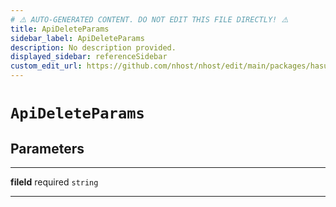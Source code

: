 ```yaml
---
# ⚠️ AUTO-GENERATED CONTENT. DO NOT EDIT THIS FILE DIRECTLY! ⚠️
title: ApiDeleteParams
sidebar_label: ApiDeleteParams
description: No description provided.
displayed_sidebar: referenceSidebar
custom_edit_url: https://github.com/nhost/nhost/edit/main/packages/hasura-storage-js/src/packages/hasura-storage-js/src/utils/types.ts#L96
---
```


# `ApiDeleteParams`

## Parameters

---

**<span className="parameter-name">fileId</span>** <span className="optional-status">required</span> <code>string</code>

---
